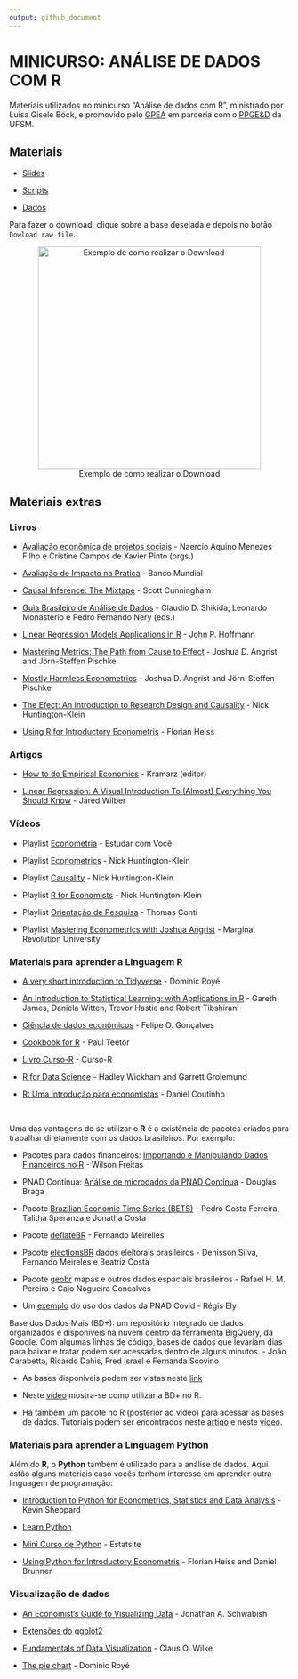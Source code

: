 ```yaml
---
output: github_document
---
```


# MINICURSO: ANÁLISE DE DADOS COM R

Materiais utilizados no minicurso "Análise de dados com R", ministrado por Luisa Gisele Böck, e promovido pelo [GPEA](https://www.instagram.com/gpea_ufsm/) em parceria com o [PPGE&D]() da UFSM.

## Materiais

- [Slides](https://lgiselebock.github.io/minicurso-r/)

- [Scripts](https://github.com/lgiselebock/minicurso-r/tree/master/scripts)

- [Dados](https://github.com/lgiselebock/minicurso-r/tree/master/dados)

Para fazer o download, clique sobre a base desejada e depois no botão `Dowload raw file`.

<center>
![Exemplo de como realizar o Download](raw/ex-download.png){width=400px}
</center>


## Materiais extras

### Livros

- [Avaliação econômica de projetos sociais](https://www.itausocial.org.br/wp-content/uploads/2018/05/avaliacao-economica-3a-ed_1513188151.pdf) - Naercio Aquino Menezes Filho e Cristine Campos de Xavier Pinto (orgs.)

- [Avaliação de Impacto na Prática](https://openknowledge.worldbank.org/bitstream/handle/10986/25030/9781464808890.pdf) - Banco Mundial

- [Causal Inference: The Mixtape](https://mixtape.scunning.com/index.html) - Scott Cunningham

- [Guia Brasileiro de Análise de Dados](https://repositorio.enap.gov.br/bitstream/1/6039/1/Guia%20BR%20de%20Ana%cc%81lise%20de%20Dados.pdf) - Claudio D. Shikida, Leonardo Monasterio e Pedro Fernando Nery (eds.)

- [Linear Regression Models Applications in R](links-uteis/hoffmann-linear-regression-models-applications-in-r.pdf) - John P. Hoffmann

- [Mastering Metrics: The Path from Cause to Effect](links-uteis/angrist_pischke-mastering-metrics-the-path-from-cause-to-effect.pdf) - Joshua D. Angrist and Jörn-Steffen Pischke

- [Mostly Harmless Econometrics](links-uteis/angrist_pischke-mostly-harmless-econometrics-an-empiricists-companion.pdf) - Joshua D. Angrist and Jörn-Steffen Pischke

- [The Efect: An Introduction to Research Design and Causality](https://theeffectbook.net/) - Nick Huntington-Klein

- [Using R for Introductory Econometris](links-uteis/heiss-using-r-for-introductory-econometrics-2nd-edition.pdf) - Florian Heiss


### Artigos

- [How to do Empirical Economics](https://www.redalyc.org/pdf/173/17330202.pdf) - Kramarz (editor)

- [Linear Regression: A Visual Introduction To (Almost) Everything You Should Know](https://mlu-explain.github.io/linear-regression/) - Jared Wilber


### Vídeos

- Playlist [Econometria](https://www.youtube.com/playlist?list=PLxafIQjs0M97dPDvvFdsD4I6yn4qj_2ja) - Estudar com Você

- Playlist [Econometrics](https://www.youtube.com/playlist?list=PLcTBLulJV_ALLS7R_e7ig0aEcBrtp6B18) - Nick Huntington-Klein

- Playlist [Causality](https://www.youtube.com/playlist?list=PLcTBLulJV_AKmUTH-nUsxxFyRQoWnUzxU) - Nick Huntington-Klein

- Playlist [R for Economists](https://www.youtube.com/playlist?list=PLcTBLulJV_AIuXCxr__V8XAzWZosMQIfW) - Nick Huntington-Klein

- Playlist [Orientação de Pesquisa](https://www.youtube.com/playlist?list=PL5zwgb1bvX2Jz4CZUTgaeAAIF5FoMV_3F) - Thomas Conti

- Playlist [Mastering Econometrics with Joshua Angrist](https://www.youtube.com/playlist?list=PL-uRhZ_p-BM5ovNRg-G6hDib27OCvcyW8) - Marginal Revolution University


### Materiais para aprender a Linguagem R

- [A very short introduction to Tidyverse](https://dominicroye.github.io/en/2020/a-very-short-introduction-to-tidyverse/) - Dominic Royé

- [An Introduction to Statistical Learning: with Applications in R](https://hastie.su.domains/ISLRv2_website.pdf) - Gareth James, Daniela Witten, Trevor Hastie and Robert Tibshirani

- [Ciência de dados econômicos](https://tidyeconomics.netlify.app/) - Felipe O. Gonçalves

- [Cookbook for R](http://www.cookbook-r.com/) - Paul Teetor

- [Livro Curso-R](https://livro.curso-r.com/) - Curso-R

- [R for Data Science](https://r4ds.had.co.nz/) -  Hadley Wickham and Garrett Grolemund

- [R: Uma Introdução para economistas](https://danmrc.github.io/R-para-Economistas/) - Daniel Coutinho

<br>

Uma das vantagens de se utilizar o **R** é a existência de pacotes criados para trabalhar diretamente com os dados brasileiros. Por exemplo:

- Pacotes para dados financeiros: [Importando e Manipulando Dados Financeiros no R](http://wilsonfreitas.github.io/slides/ser-maio-2018/index.html#1) - Wilson Freitas

- PNAD Contínua: [Análise de microdados da PNAD Contínua](https://rpubs.com/BragaDouglas/335574) - Douglas Braga

- Pacote [Brazilian Economic Time Series (BETS)](https://github.com/nmecsys/BETS) - Pedro Costa Ferreira, Talitha Speranza e Jonatha Costa

- Pacote [deflateBR](https://github.com/meirelesff/deflateBR) - Fernando Meirelles

- Pacote [electionsBR](http://electionsbr.com/) dados eleitorais brasileiros - Denisson Silva, Fernando Meireles e Beatriz Costa

- Pacote [geobr](https://cran.r-project.org/web/packages/geobr/vignettes/intro_to_geobr.html) mapas e outros dados espaciais brasileiros - Rafael H. M. Pereira e Caio Nogueira Goncalves

- Um [exemplo](http://regisely.com/blog/mercado-de-trabalho-covid/) do uso dos dados da PNAD Covid - Régis Ely

Base dos Dados Mais (BD+): um repositório integrado de dados organizados e disponíveis na nuvem dentro da ferramenta BigQuery, da Google. Com algumas linhas de código, bases de dados que levariam dias para baixar e tratar podem ser acessadas dentro de alguns minutos.  - João Carabetta, Ricardo Dahis, Fred Israel e Fernanda  Scovino

  - As bases disponíveis podem ser vistas neste [link](https://basedosdados.org/dataset/?download_type=BD+Mais)

  - Neste [vídeo](https://www.youtube.com/watch?v=5_Ir8neyFf4&t=626s) mostra-se como utilizar a BD+ no R.

  - Há também um pacote no R (posterior ao vídeo) para acessar as bases de dados. Tutoriais podem ser encontrados neste [artigo](https://dev.to/basedosdados/como-usar-a-biblioteca-basedosdados-no-r-capitulo-1-46kb) e neste [vídeo](https://www.youtube.com/watch?v=M9ayiseIjvI&t=5s).


### Materiais para aprender a Linguagem Python

Além do **R**, o **Python** também é utilizado para a análise de dados. Aqui estão alguns materiais caso vocês tenham interesse em aprender outra linguagem de programação:

- [Introduction to Python for Econometrics, Statistics and Data Analysis](https://bashtage.github.io/kevinsheppard.com/files/teaching/python/notes/python_introduction_2020.pdf) - Kevin Sheppard

- [Learn Python](https://www.learnpython.org/)

- [Mini Curso de Python](https://estatsite.com.br/mini-curso-de-python-gratuito/) - Estatsite

- [Using Python for Introductory Econometris](links-uteis/heiss_brunner-using-python-for-introductory-econometrics-1st-ed.pdf) - Florian Heiss and Daniel Brunner


### Visualização de dados

- [An Economist’s Guide to Visualizing Data](https://pubs.aeaweb.org/doi/pdf/10.1257/jep.28.1.209) - Jonathan A. Schwabish

- [Extensões do ggplot2](https://exts.ggplot2.tidyverse.org/gallery/)

- [Fundamentals of Data Visualization](https://clauswilke.com/dataviz/) - Claus O. Wilke

- [The pie chart](https://dominicroye.github.io/en/2018/the-pie-chart/) - Dominic Royé
